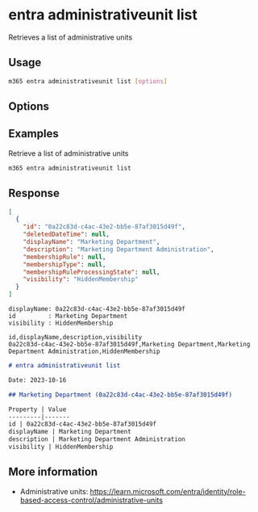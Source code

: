 
# entra administrativeunit list

Retrieves a list of administrative units

## Usage

```sh
m365 entra administrativeunit list [options]
```

## Options

<Global />

## Examples

Retrieve a list of administrative units

```sh
m365 entra administrativeunit list
```

## Response

<Tabs>
  <TabItem value="JSON">

  ```json
  [
    {
      "id": "0a22c83d-c4ac-43e2-bb5e-87af3015d49f",
      "deletedDateTime": null,
      "displayName": "Marketing Department",
      "description": "Marketing Department Administration",
      "membershipRule": null,
      "membershipType": null,
      "membershipRuleProcessingState": null,
      "visibility": "HiddenMembership"
    }
  ]
  ```

  </TabItem>
  <TabItem value="Text">

  ```text
  displayName: 0a22c83d-c4ac-43e2-bb5e-87af3015d49f
  id         : Marketing Department
  visibility : HiddenMembership
  ```

  </TabItem>
  <TabItem value="CSV">

  ```csv
  id,displayName,description,visibility
  0a22c83d-c4ac-43e2-bb5e-87af3015d49f,Marketing Department,Marketing Department Administration,HiddenMembership
  ```

  </TabItem>
  <TabItem value="Markdown">

  ```md
  # entra administrativeunit list

  Date: 2023-10-16

  ## Marketing Department (0a22c83d-c4ac-43e2-bb5e-87af3015d49f)

  Property | Value
  ---------|-------
  id | 0a22c83d-c4ac-43e2-bb5e-87af3015d49f
  displayName | Marketing Department
  description | Marketing Department Administration
  visibility | HiddenMembership
  ```

  </TabItem>
</Tabs>

## More information

- Administrative units: https://learn.microsoft.com/entra/identity/role-based-access-control/administrative-units
